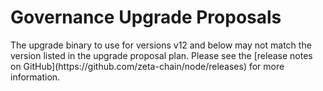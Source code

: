 
# Governance Upgrade Proposals

<Alert variant="warning">
  The upgrade binary to use for versions v12 and below may not match the version listed in the upgrade proposal plan.
  Please see the [release notes on GitHub](https://github.com/zeta-chain/node/releases) for more information.
</Alert>

<GovUpgradeProposals />
